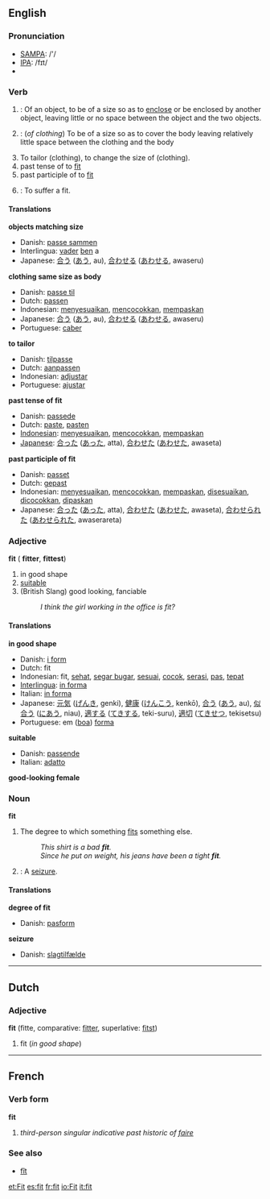 ==English==

===Pronunciation===
*[[w:SAMPA|SAMPA]]: /'/
*[[w:IPA|IPA]]: /fɪt/
*{{audio|en-us-fit.ogg|Audio (US)}}

===Verb===
{{en-infl-reg-consonant|fit||t}}
# {{intransitive}}: Of an object, to be of a size so as to [[enclose]] or be enclosed by another object, leaving little or no space between the object and the two objects.
# {{intransitive}}: (''of clothing'') To be of a size so as to cover the body leaving relatively little space between the clothing and the body
# To tailor (clothing), to change the size of (clothing).
# past tense of to [[fit]] <!--Is this in the US only?  I think the UK uses "fitted" in this sense-->
# past participle of to [[fit]]
# {{medicine}}: To suffer a fit.

====Translations====
'''objects matching size'''
*Danish: [[passe sammen]]
*Interlingua: [[vader]] [[ben]] a
*Japanese: [[合う]] ([[あう]], au), [[合わせる]] ([[あわせる]], awaseru)

'''clothing same size as body'''
*Danish: [[passe til]]
*Dutch: [[passen]] 
*Indonesian: [[sesuai|menyesuaikan]], [[cocok|mencocokkan]], [[pas|mempaskan]]
*Japanese: [[合う]] ([[あう]], au), [[合わせる]] ([[あわせる]], awaseru)
*Portuguese: [[caber]]

'''to tailor'''
*Danish: [[tilpasse]]
*Dutch: [[aanpassen]]
*Indonesian: [[adjustar]]
*Portuguese: [[ajustar]]

'''past tense of fit'''
*Danish: [[passede]]
*Dutch: [[paste]], [[pasten]]
*[[Indonesian]]: [[sesuai|menyesuaikan]], [[cocok|mencocokkan]], [[pas|mempaskan]]
*[[Japanese]]: [[合った]] ([[あった]], atta), [[合わせた]] ([[あわせた]], awaseta)

'''past participle of fit'''
*Danish: [[passet]]
*Dutch: [[gepast]]
*Indonesian: [[sesuai|menyesuaikan]], [[cocok|mencocokkan]], [[pas|mempaskan]], [[sesuai|disesuaikan]], [[cocok|dicocokkan]], [[pas|dipaskan]]
*Japanese: [[合った]] ([[あった]], atta), [[合わせた]] ([[あわせた]], awaseta), [[合わせられた]] ([[あわせられた]], awaserareta)

===Adjective===
'''fit''' ({{compar}} '''fitter''', {{superl}} '''fittest''')
# in good shape
# [[suitable]]
# (British Slang) good looking, fanciable
#: ''I think the girl working in the office is fit?''

====Translations====
'''in good shape'''
*Danish: [[i form]]
*Dutch: fit 
*Indonesian: fit, [[sehat]], [[segar bugar]], [[sesuai]], [[cocok]], [[serasi]], [[pas]], [[tepat]]
*[[Interlingua]]: [[in forma]]
*Italian: [[in forma]]
*Japanese: [[元気]] ([[げんき]], genki), [[健康]] ([[けんこう]], kenkō), [[合う]] ([[あう]], au), [[似合う]] ([[にあう]], niau), [[適する]] ([[てきする]], teki-suru), [[適切]] ([[てきせつ]], tekisetsu)
*Portuguese: em ([[boa]]) [[forma]]

'''suitable'''
*Danish: [[passende]]
*Italian: [[adatto]]

'''good-looking female'''


===Noun===
'''fit'''
# The degree to which something [[fit]]s something else.
#:''This shirt is a bad '''fit'''.''
#:''Since he put on weight, his jeans have been a tight '''fit'''.''
# {{medicine}}: A [[seizure]].

====Translations====
'''degree of fit'''
*Danish: [[pasform]] {{c}}

'''seizure'''
*Danish: [[slagtilfælde]] {{n}}

----

==Dutch==
===Adjective===
'''fit''' (fitte, comparative: [[fitter]], superlative: [[fitst]])
#fit (''in good shape'')

----

==French==
===Verb form===
'''fit'''
# ''third-person singular indicative past historic of [[faire]]''
===See also===
*[[fît]]

[[et:Fit]]
[[es:fit]]
[[fr:fit]]
[[io:Fit]]
[[it:fit]]